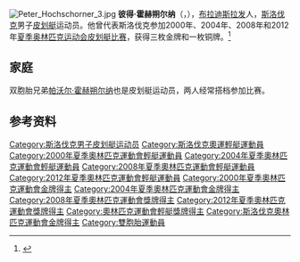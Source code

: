 [[File:Peter_Hochschorner_3.jpg|thumb]]
{{MedalTop}}
{{MedalSport|男子[[皮划艇|皮划艇]]}}
{{MedalGold|[[2000年夏季奧林匹克運動會|2000年悉尼]]|[[2000年夏季奧林匹克運動會皮划艇比賽|雙人急流]]}}
{{MedalGold|[[2004年夏季奧林匹克運動會|2004年雅典]]|[[2004年夏季奧林匹克運動會皮划艇比賽|雙人急流]]}}
{{MedalGold|[[2008年夏季奧林匹克運動會|2008年北京]]|[[2008年夏季奧林匹克運動會皮划艇比賽|雙人急流]]}}
{{MedalBottom}}
'''彼得·霍赫朔尔纳'''（{{lang-sk|Peter Hochschorner}}，{{bd|1979年|9月7日}}），[[布拉迪斯拉发|布拉迪斯拉发]]人，[[斯洛伐克|斯洛伐克]]男子[[皮划艇|皮划艇]]运动员。他曾代表斯洛伐克参加2000年、2004年、2008年和2012年[[夏季奥林匹克运动会皮划艇比赛|夏季奥林匹克运动会皮划艇比赛]]，获得三枚金牌和一枚铜牌。<ref>{{Cite web|title=Peter HOCHSCHORNER|url=https://olympics.com/zh/athletes/peter-hochschorner|accessdate=2022-05-13|work=International Olympic Committee|archive-date=2022-05-13|archive-url=https://web.archive.org/web/20220513160236/https://olympics.com/zh/athletes/peter-hochschorner}}</ref>

== 家庭 ==
双胞胎兄弟[[帕沃尔·霍赫朔尔纳|帕沃尔·霍赫朔尔纳]]也是皮划艇运动员，两人经常搭档参加比赛。

== 参考资料 ==
{{reflist}}

{{奥林匹克运动会皮划艇激流回旋比赛男子双人划艇冠军}}

{{Authority control}}
{{DEFAULTSORT:Hochschorner, Peter}}
[[Category:斯洛伐克男子皮划艇运动员|Category:斯洛伐克男子皮划艇运动员]]
[[Category:斯洛伐克奧運輕艇運動員|Category:斯洛伐克奧運輕艇運動員]]
[[Category:2000年夏季奧林匹克運動會輕艇運動員|Category:2000年夏季奧林匹克運動會輕艇運動員]]
[[Category:2004年夏季奧林匹克運動會輕艇運動員|Category:2004年夏季奧林匹克運動會輕艇運動員]]
[[Category:2008年夏季奧林匹克運動會輕艇運動員|Category:2008年夏季奧林匹克運動會輕艇運動員]]
[[Category:2012年夏季奧林匹克運動會輕艇運動員|Category:2012年夏季奧林匹克運動會輕艇運動員]]
[[Category:2000年夏季奧林匹克運動會金牌得主|Category:2000年夏季奧林匹克運動會金牌得主]]
[[Category:2004年夏季奧林匹克運動會金牌得主|Category:2004年夏季奧林匹克運動會金牌得主]]
[[Category:2008年夏季奧林匹克運動會獎牌得主|Category:2008年夏季奧林匹克運動會獎牌得主]]
[[Category:2012年夏季奧林匹克運動會獎牌得主|Category:2012年夏季奧林匹克運動會獎牌得主]]
[[Category:奧林匹克運動會輕艇獎牌得主|Category:奧林匹克運動會輕艇獎牌得主]]
[[Category:斯洛伐克奧林匹克運動會金牌得主|Category:斯洛伐克奧林匹克運動會金牌得主]]
[[Category:雙胞胎運動員|Category:雙胞胎運動員]]
{{Slovakia-stub}}
